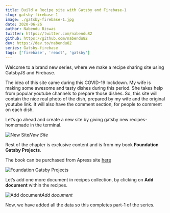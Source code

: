 ```yaml
---
title: Build a Recipe site with Gatsby and Firebase-1
slug: gatsby-firebase-1
image: ./gatsby-firebase-1.jpg
date: 2020-06-26
author: Nabendu Biswas
twitter: https://twitter.com/nabendu82
github: https://github.com/nabendu82
dev: https://dev.to/nabendu82
series: Gatsby-firebase
tags: ['firebase', 'react', 'gatsby']
---
```


Welcome to a brand new series, where we make a recipe sharing site using GatsbyJS and Firebase.

The idea of this site came during this COVID-19 lockdown. My wife is making some awesome and tasty dishes during this period. She takes help from popular youtube channels to prepare those dishes. So, this site will contain the nice real photo of the dish, prepared by my wife and the original youtube link. It will also have the comment section, for people to comment on each dish.

Let’s go ahead and create a new site by giving gatsby new recipes-homemade in the terminal.

![New Site](https://res.cloudinary.com/dxkxvfo2o/image/upload/v1590167311/FirebaseGatsby/1/1_acza2g.png)*New Site*

Rest of the chapter is exclusive content and is from my book **Foundation Gatsby Projects**.

The book can be purchased from Apress site <a href="https://www.apress.com/in/book/9781484265574" target="_blank" rel="noopener noreferrer">here</a>




<div className={styles.image__small}>

![Foundation Gatsby Projects](https://res.cloudinary.com/dxkxvfo2o/image/upload/v1609570264/Foundation_Gatsby_zilffx.jpg)

</div>

Let’s add one more document in recipes collection, by clicking on **Add document** within the recipes.

![Add document](https://res.cloudinary.com/dxkxvfo2o/image/upload/v1590167305/FirebaseGatsby/1/21_zgcjsk.png)*Add document*

Now, we have added all the data so this completes part-1 of the series.

